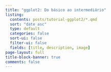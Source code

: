 ```yaml
---
title: "ggplot2: Do básico ao intermediário"
listing:
  contents: posts/tutorial-ggplot2/*.qmd
  sort: "date asc"
  type: default
  categories: false
  sort-ui: false
  filter-ui: false
  fields: [title, description, image]
page-layout: full
title-block-banner: true
comments: false
---
```

